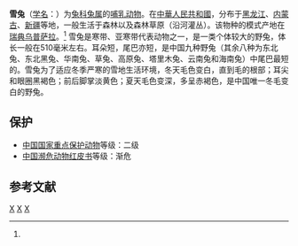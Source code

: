 {{Speciesbox
| genus = Lepus
| species = timidus
| status = LC
| status_system = iucn3.1
| status_ref = <ref name=iucn>{{IUCN2008 | assessors = Smith, A.T. & Johnston, C.H. | year= 2008 | id = 11791 | title = Lepus timidus | downloaded = 2009-06-13}}</ref>
| image = Mountain Hare Scotland.jpg
| image_caption = 雪兔
| authority = ([[卡尔·林奈|Linnaeus]])<ref name='id1289'>{{cite web| url =http://www.bioinfo.cn/db05/BjdwSpecies.php?action=view&id=1289| title =雪兔| work =《中国动物物种编目数据库》| publisher =中国科学院微生物研究所| author =中国科学院动物研究所| accessdate =2009-04-04| deadurl =yes| archiveurl =https://web.archive.org/web/20160305050609/http://www.bioinfo.cn/db05/BjdwSpecies.php?action=view&id=1289| archivedate =2016-03-05}}</ref>
| range_map = Mountain Hare area.png
| range_map_caption = 綠 — 原生種, 紅 — 引入種
| range_map_width = 250px
}}
'''雪兔'''（[[学名|学名]]：{{lang|la|''Lepus timidus''}}）为[[兔科|兔科]][[兔属|兔属]]的[[哺乳动物|哺乳动物]]。在[[中華人民共和國|中華人民共和國]]，分布于[[黑龙江|黑龙江]]、[[内蒙古|内蒙古]]、[[新疆|新疆]]等地，一般生活于森林以及森林草原（沿河灌丛）。该物种的模式产地在[[瑞典|瑞典]][[乌普萨拉|乌普萨拉]]。<ref name='id1289'/>
雪兔是寒带、亚寒带代表动物之一，是一类个体较大的野兔，体长一般在510毫米左右。耳朵短，尾巴亦短，是中国九种野兔（其余八种为东北兔、东北黑兔、华南兔、草兔、高原兔、塔里木兔、云南兔和海南兔）中尾巴最短的。雪兔为了适应冬季严寒的雪地生活环境，冬天毛色变白，直到毛的根部；耳尖和眼圈黑褐色；前后脚掌淡黄色；夏天毛色变深，多呈赤褐色，是中国唯一冬毛变白的野兔。

== 保护 ==
* [[中國國家重點保護野生動物名錄|中国国家重点保护动物]]等级：二级
* [[中国濒危动物红皮书|中国濒危动物红皮书]]等级：渐危

== 参考文献 ==
{{reflist}}
{{Taxonbar|from=Q180035}}

[[Category:兔属|X]]
[[Category:_中国国家二级保护动物|X]]
[[Category:卡尔·林奈命名的生物分类|X]]